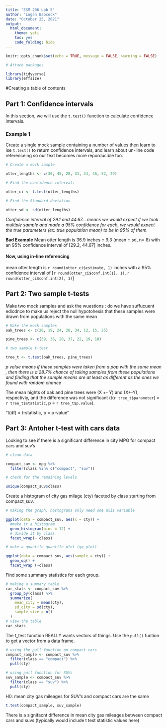 ```yaml
---
title: "ESM 206 Lab 5"
author: "Logan Babcock"
date: "October 25, 2021"
output: 
  html_document: 
    theme: yeti
    toc: yes
    code_folding: hide
---
```


```r
knitr::opts_chunk$set(echo = TRUE, message = FALSE, warning = FALSE)

# Attach packages

library(tidyverse)
library(effsize)

```

#Creating a table of contents

## Part 1: Confidence intervals

In this section, we will use the `t.test()` function to calculate confidence intervals.

### Example 1

Create a single mock sample containing a number of values then learn to ise `t.test()` to return confidence intervals, and learn about un-line code referenceing so our text becomes more reporducible too.
```r
# Create a mock sample

otter_lengths <- c(30, 45, 28, 31, 34, 46, 52, 29)

# Find the confidence interval:

otter_ci <- t.test(otter_lengths)

# Find the Standard deviation

otter_sd <- sd(otter_lengths)

```
*Confidence interval of 29.1 and 44.67... 
means we would expect if we took multiple sample and made a 95% confidence for each, we would expect the true parameters (ex: true population mean) to be in 95% of them.*

**Bad Example** Mean otter length is 36.9 inches $\pm$ 9.3 (mean $\pm$ sd, n= 8) with an 95% confidence interval of [29.2, 44.67] inches. 

#### Now, using in-line referencing

mean otter length is `r round(otter_ci$estimate, 1)` inches with a 95% confidence interval of [`r round(otter_ci$conf.int[1], 1) `, `r round(otter_ci$conf.int[2], 1)`]

## Part 2: Two sample t-tests

Make two mock samples and ask the wuestions : do we have suffucuent edicdnce to make us reject the null hypotohesis that these samples were drawn from populations with the same mean

```r
# Make the mock samples 
oak_trees <- c(20, 19, 24, 28, 34, 12, 15, 25)

pine_trees <- c(39, 36, 20, 37, 22, 19, 18)

# two sample t-test

tree_t <- t.test(oak_trees, pine_trees)
```

*p value means if these samples were taken from a pop with the same mean , then there is a 28.7% chance of taking samples from these populations and finding that the sample means are at least as different as the ones we found with random chance*

The mean hights of oak and pine trees were (X +- Y) and (X+-Y), respectivly, and the difference was not significant (t(`r tree_t$parameter`) = `r tree_t$statistic`, p = `r tree_t$p.value`).

"t(df) = t-statistic, p = p-value"

## Part 3: Antoher t-test with cars data

Looking to see if there is a significant difference in city MPG for compact cars and suv's
```r
# clean data

compact_suv <- mpg %>% 
  filter(class %in% c("compact", "suv"))

# check for the remaining levels

unique(compact_suv$class)

```

Create a histogram of city gas milage (cty) faceted by class starting from compact_suv.
```r
# making the graph, hostograms only need one axis variable

ggplot(data = compact_suv, aes(x = cty)) +
  #make it a histogram
  geom_histogram(bins = 12) +
  # divide it by class
  facet_wrap(~ class)

# make a quantile quantile plot (qq plot)

ggplot(data = compact_suv, aes(sample = cty)) +
  geom_qq() + 
  facet_wrap (~class)
```

Find some summary statistics for each group. 
```r

# making a summary table 
car_stats <- compact_suv %>% 
  group_by(class) %>% 
  summarize(
    mean_city = mean(cty), 
    sd_city = sd(cty),
    sample_size = n()
  )
# view the table
car_stats
```

The t_test function REALLY wants vectors of things. Use the `pull()` funtion to get a vector from a data frame.
```r
# using the pull function on compact cars
compact_sample <- compact_suv %>% 
  filter(class == "compact") %>% 
  pull(cty)

# using pull function for SUVs
suv_sample <- compact_suv %>% 
  filter(class == "suv") %>% 
  pull(cty)
```
H0: mean city gas mileages for SUV's and compact cars are the same
```r
t.test(compact_sample, suv_sample)
```
There is a signifacnt difference in mean city gas mileages between compact cars and suvs (typically would include t test statistic values here)

